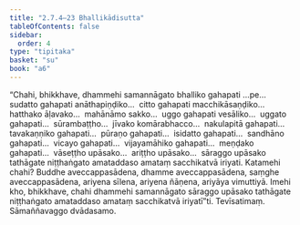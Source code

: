 ```yaml
---
title: "2.7.4–23 Bhallikādisutta"
tableOfContents: false
sidebar:
  order: 4
type: "tipitaka"
basket: "su"
book: "a6"
---
```



<DynamicBreadcrumb />

<Division number="120–139" book="a6" bookNo="16">

<Paragraph number="772" book="a6">
“Chahi, bhikkhave, dhammehi samannāgato bhalliko gahapati …pe…  sudatto gahapati anāthapiṇḍiko…  citto gahapati macchikāsaṇḍiko…  hatthako āḷavako…  mahānāmo sakko…  uggo gahapati vesāliko…  uggato gahapati…  sūrambaṭṭho…  jīvako komārabhacco…  nakulapitā gahapati…  tavakaṇṇiko gahapati…  pūraṇo gahapati…  isidatto gahapati…  sandhāno gahapati…  vicayo gahapati…  vijayamāhiko gahapati…  meṇḍako gahapati…  vāseṭṭho upāsako…  ariṭṭho upāsako…  sāraggo upāsako tathāgate niṭṭhaṅgato amataddaso amataṃ sacchikatvā iriyati. Katamehi chahi? Buddhe aveccappasādena, dhamme aveccappasādena, saṃghe aveccappasādena, ariyena sīlena, ariyena ñāṇena, ariyāya vimuttiyā. Imehi kho, bhikkhave, chahi dhammehi samannāgato sāraggo upāsako tathāgate niṭṭhaṅgato amataddaso amataṃ sacchikatvā iriyatī”ti.

</Paragraph>
</Division>

<Paragraph number="773" type="center" book="a6">
Tevīsatimaṃ.



</Paragraph>

<Paragraph number="774" type="center" book="a6">
Sāmaññavaggo dvādasamo.
</Paragraph>